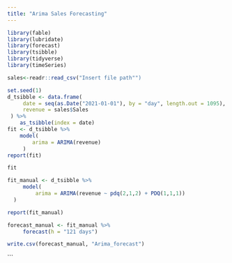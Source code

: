 ---
title: "Arima Sales Forecasting"
---
```{r}
library(fable)
library(lubridate)
library(forecast)
library(tsibble)
library(tidyverse)
library(timeSeries)
```
```{r}
sales<-readr::read_csv("Insert file path"")
```

```{r}
set.seed(1)
d_tsibble <- data.frame(
     date = seq(as.Date("2021-01-01"), by = "day", length.out = 1095),
     revenue = sales$Sales
 ) %>%
    as_tsibble(index = date)
fit <- d_tsibble %>%
    model(
        arima = ARIMA(revenue)
     )
report(fit)
```
```{r}
fit
```
```{r}
fit_manual <- d_tsibble %>%
     model(
         arima = ARIMA(revenue ~ pdq(2,1,2) + PDQ(1,1,1))
  )
```
```{r}
report(fit_manual)
```
```{r}
forecast_manual <- fit_manual %>%
     forecast(h = "121 days")

```

```{r}
write.csv(forecast_manual, "Arima_forecast")
```


```

